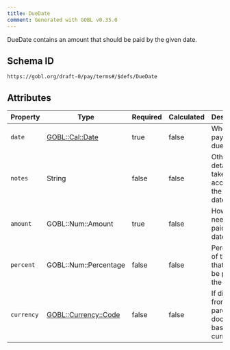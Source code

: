 ```yaml
---
title: DueDate
comment: Generated with GOBL v0.35.0
---
```


DueDate contains an amount that should be paid by the given date.

## Schema ID

`https://gobl.org/draft-0/pay/terms#/$defs/DueDate`

## Attributes

| Property   | Type                                           | Required | Calculated | Description                                              |
|------------|------------------------------------------------|----------|------------|----------------------------------------------------------|
| `date`     | [GOBL::Cal::Date](/draft-0/cal/date)           | true     | false      | When the payment is due.                                 |
| `notes`    | String                                         | false    | false      | Other details to take into account for the due date.     |
| `amount`   | GOBL::Num::Amount                              | true     | false      | How much needs to be paid by the date.                   |
| `percent`  | GOBL::Num::Percentage                          | false    | false      | Percentage of the total that should be paid by the date. |
| `currency` | [GOBL::Currency::Code](/draft-0/currency/code) | false    | false      | If different from the parent document's base currency.   |


